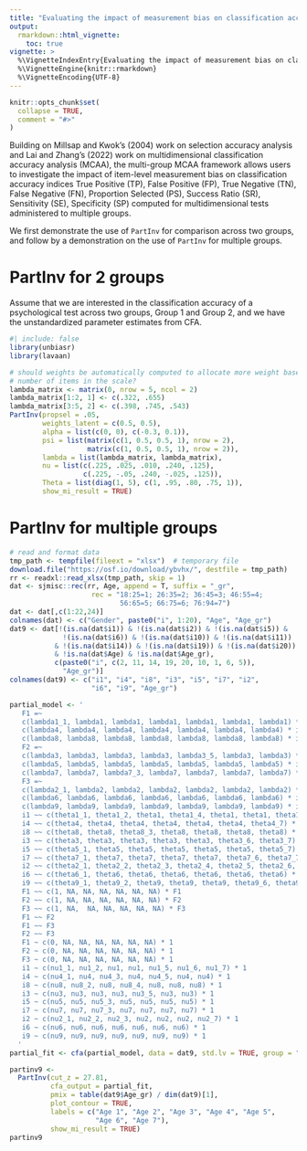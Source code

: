 ```yaml
---
title: "Evaluating the impact of measurement bias on classification accuracy across multiple groups"
output: 
  rmarkdown::html_vignette:
    toc: true
vignette: >
  %\VignetteIndexEntry{Evaluating the impact of measurement bias on classification accuracy across multiple groups}
  %\VignetteEngine{knitr::rmarkdown}
  %\VignetteEncoding{UTF-8}    
---
```


```r
knitr::opts_chunk$set(
  collapse = TRUE,
  comment = "#>"
)
```

Building on Millsap and Kwok's (2004) work on selection accuracy analysis and 
Lai and Zhang's (2022) work on multidimensional classification accuracy analysis
(MCAA), the multi-group MCAA framework allows users to investigate the impact of
item-level measurement bias on classification accuracy indices True Positive 
(TP), False Positive (FP), True Negative (TN), False Negative (FN), Proportion
Selected (PS), Success Ratio (SR), Sensitivity (SE), Specificity (SP) computed 
for multidimensional tests administered to multiple groups.

We first demonstrate the use of `PartInv` for comparison across two groups, and 
follow by a demonstration on the use of `PartInv` for multiple groups.

# PartInv for 2 groups

Assume that we are interested in the classification accuracy of a psychological
test across two groups, Group 1 and Group 2, and we have the unstandardized
parameter estimates from CFA. 



```r
#| include: false
library(unbiasr)
library(lavaan)
```

```r
# should weights be automatically computed to allocate more weight based on the 
# number of items in the scale?
lambda_matrix <- matrix(0, nrow = 5, ncol = 2)
lambda_matrix[1:2, 1] <- c(.322, .655)
lambda_matrix[3:5, 2] <- c(.398, .745, .543)
PartInv(propsel = .05,
        weights_latent = c(0.5, 0.5),
        alpha = list(c(0, 0), c(-0.3, 0.1)),
        psi = list(matrix(c(1, 0.5, 0.5, 1), nrow = 2),
                   matrix(c(1, 0.5, 0.5, 1), nrow = 2)),
        lambda = list(lambda_matrix, lambda_matrix),
        nu = list(c(.225, .025, .010, .240, .125), 
                  c(.225, -.05, .240, -.025, .125)),
        Theta = list(diag(1, 5), c(1, .95, .80, .75, 1)),
        show_mi_result = TRUE)
```



# PartInv for multiple groups

```r
# read and format data
tmp_path <- tempfile(fileext = "xlsx")  # temporary file
download.file("https://osf.io/download/ybvhx/", destfile = tmp_path)
rr <- readxl::read_xlsx(tmp_path, skip = 1)
dat <- sjmisc::rec(rr, Age, append = T, suffix = "_gr",
                    rec = "18:25=1; 26:35=2; 36:45=3; 46:55=4; 
                           56:65=5; 66:75=6; 76:94=7")
dat <- dat[,c(1:22,24)]
colnames(dat) <- c("Gender", paste0("i", 1:20), "Age", "Age_gr")
dat9 <- dat[!(is.na(dat$i1)) & !(is.na(dat$i2)) & !(is.na(dat$i5)) & 
             !(is.na(dat$i6)) & !(is.na(dat$i10)) & !(is.na(dat$i11))
           & !(is.na(dat$i14)) & !(is.na(dat$i19)) & !(is.na(dat$i20)) 
           & !is.na(dat$Age) & !is.na(dat$Age_gr), 
           c(paste0("i", c(2, 11, 14, 19, 20, 10, 1, 6, 5)), 
             "Age_gr")]
colnames(dat9) <- c("i1", "i4", "i8", "i3", "i5", "i7", "i2",
                    "i6", "i9", "Age_gr")
```


```r
partial_model <- '
   F1 =~ 
   c(lambda1_1, lambda1, lambda1, lambda1, lambda1, lambda1, lambda1) * i1 + 
   c(lambda4, lambda4, lambda4, lambda4, lambda4, lambda4, lambda4) * i4 + 
   c(lambda8, lambda8, lambda8, lambda8, lambda8, lambda8, lambda8) * i8
   F2 =~ 
   c(lambda3, lambda3, lambda3, lambda3, lambda3_5, lambda3, lambda3) * i3 + 
   c(lambda5, lambda5, lambda5, lambda5, lambda5, lambda5, lambda5) * i5 +
   c(lambda7, lambda7, lambda7_3, lambda7, lambda7, lambda7, lambda7) * i7
   F3 =~
   c(lambda2_1, lambda2, lambda2, lambda2, lambda2, lambda2, lambda2) * i2 + 
   c(lambda6, lambda6, lambda6, lambda6, lambda6, lambda6, lambda6) * i6 + 
   c(lambda9, lambda9, lambda9, lambda9, lambda9, lambda9, lambda9) * i9
   i1 ~~ c(theta1_1, theta1_2, theta1, theta1_4, theta1, theta1, theta1) * i1
   i4 ~~ c(theta4, theta4, theta4, theta4, theta4, theta4, theta4_7) * i4
   i8 ~~ c(theta8, theta8, theta8_3, theta8, theta8, theta8, theta8) * i8
   i3 ~~ c(theta3, theta3, theta3, theta3, theta3, theta3_6, theta3_7) * i3
   i5 ~~ c(theta5_1, theta5, theta5, theta5, theta5, theta5, theta5_7) * i5
   i7 ~~ c(theta7_1, theta7, theta7, theta7, theta7, theta7_6, theta7_7) * i7
   i2 ~~ c(theta2_1, theta2_2, theta2_3, theta2_4, theta2_5, theta2_6, theta2_7) * i2
   i6 ~~ c(theta6_1, theta6, theta6, theta6, theta6, theta6, theta6) * i6
   i9 ~~ c(theta9_1, theta9_2, theta9, theta9, theta9, theta9_6, theta9) * i9
   F1 ~~ c(1, NA, NA, NA, NA, NA, NA) * F1
   F2 ~~ c(1, NA, NA, NA, NA, NA, NA) * F2
   F3 ~~ c(1, NA,  NA, NA, NA, NA, NA) * F3
   F1 ~~ F2 
   F1 ~~ F3
   F2 ~~ F3
   F1 ~ c(0, NA, NA, NA, NA, NA, NA) * 1
   F2 ~ c(0, NA, NA, NA, NA, NA, NA) * 1
   F3 ~ c(0, NA, NA, NA, NA, NA, NA) * 1
   i1 ~ c(nu1_1, nu1_2, nu1, nu1, nu1_5, nu1_6, nu1_7) * 1
   i4 ~ c(nu4_1, nu4, nu4_3, nu4, nu4_5, nu4, nu4) * 1
   i8 ~ c(nu8, nu8_2, nu8, nu8_4, nu8, nu8, nu8) * 1
   i3 ~ c(nu3, nu3, nu3, nu3, nu3_5, nu3, nu3) * 1
   i5 ~ c(nu5, nu5, nu5_3, nu5, nu5, nu5, nu5) * 1
   i7 ~ c(nu7, nu7, nu7_3, nu7, nu7, nu7, nu7) * 1
   i2 ~ c(nu2_1, nu2_2, nu2_3, nu2, nu2, nu2, nu2_7) * 1
   i6 ~ c(nu6, nu6, nu6, nu6, nu6, nu6, nu6) * 1
   i9 ~ c(nu9, nu9, nu9, nu9, nu9, nu9, nu9) * 1
  '
partial_fit <- cfa(partial_model, data = dat9, std.lv = TRUE, group = "Age_gr")

partinv9 <-
  PartInv(cut_z = 27.81,
          cfa_output = partial_fit,
          pmix = table(dat9$Age_gr) / dim(dat9)[1],
          plot_contour = TRUE,
          labels = c("Age 1", "Age 2", "Age 3", "Age 4", "Age 5",
                     "Age 6", "Age 7"),
          show_mi_result = TRUE) 
partinv9
```





